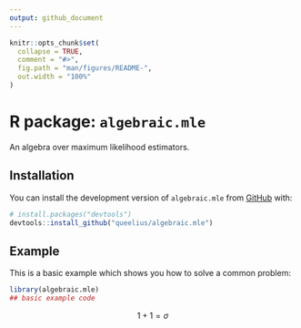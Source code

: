 ```yaml
---
output: github_document
---
```


<!-- README.md is generated from README.Rmd. Please edit that file -->

```r
knitr::opts_chunk$set(
  collapse = TRUE,
  comment = "#>",
  fig.path = "man/figures/README-",
  out.width = "100%"
)
```

# R package: `algebraic.mle`

<!-- badges: start -->
<!-- badges: end -->

An algebra over maximum likelihood estimators.

## Installation

You can install the development version of `algebraic.mle` from [GitHub](https://github.com/) with:

``` r
# install.packages("devtools")
devtools::install_github("queelius/algebraic.mle")
```

## Example

This is a basic example which shows you how to solve a common problem:

```r
library(algebraic.mle)
## basic example code
```

$$
    1+1 = \sigma
$$

